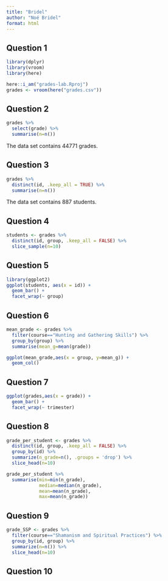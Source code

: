 ```yaml
---
title: "Bridel"
author: "Noé Bridel"
format: html
---
```


## Question 1

```r
library(dplyr)
library(vroom)
library(here)
```

```r
here::i_am("grades-lab.Rproj")
grades <- vroom(here("grades.csv"))
```

## Question 2

```r
grades %>%
  select(grade) %>%
  summarise(n=n())
```
The data set contains 44771 grades.

## Question 3

```r
grades %>%
  distinct(id, .keep_all = TRUE) %>%
  summarise(n=n())
```
The data set contains 887 students.

## Question 4

```r
students <- grades %>%
  distinct(id, group, .keep_all = FALSE) %>%
  slice_sample(n=10)
```

## Question 5

```r
library(ggplot2)
ggplot(students, aes(x = id)) + 
  geom_bar() +
  facet_wrap(~ group)
```

## Question 6

```r
mean_grade <- grades %>%
  filter(course=="Hunting and Gathering Skills") %>%
  group_by(group) %>%
  summarise(mean_g=mean(grade))
```


```r
ggplot(mean_grade,aes(x = group, y=mean_g)) +
  geom_col() 
```

## Question 7

```r
ggplot(grades,aes(x = grade)) +
  geom_bar() +
  facet_wrap(~ trimester)
```

## Question 8
```r
grade_per_student <- grades %>% 
  distinct(id, group, .keep_all = FALSE) %>%
  group_by(id) %>%
  summarize(n_grade=n(), .groups = 'drop') %>%
  slice_head(n=10)
```


```r
grade_per_student %>%
  summarise(min=min(n_grade),
            median=median(n_grade),
            mean=mean(n_grade),
            max=mean(n_grade))
```

## Question 9

```r
grade_SSP <- grades %>%
  filter(course=="Shamanism and Spiritual Practices") %>%
  group_by(id, group) %>%
  summarize(n=n()) %>%
  slice_head(n=10)
```

## Question 10

```r

```

